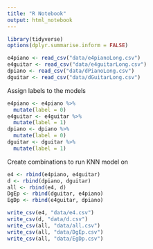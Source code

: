 ```yaml
---
title: "R Notebook"
output: html_notebook
---
```


```r
library(tidyverse)
options(dplyr.summarise.inform = FALSE)
```


```r
e4piano <- read_csv("data/e4pianoLong.csv")
e4guitar <- read_csv("data/e4guitarLong.csv")
dpiano <- read_csv("data/dPianoLong.csv")
dguitar <- read_csv("data/dGuitarLong.csv")
```

Assign labels to the models
```r
e4piano <- e4piano %>%
  mutate(label = 0)
e4guitar <- e4guitar %>%
  mutate(label = 1)
dpiano <- dpiano %>%
  mutate(label = 0)
dguitar <- dguitar %>%
  mutate(label = 1)
```

Create combinations to run KNN model on
```r
e4 <- rbind(e4piano, e4guitar)
d <- rbind(dpiano, dguitar)
all <- rbind(e4, d)
DgEp <- rbind(dguitar, e4piano)
EgDp <- rbind(e4guitar, dpiano)
```

```r
write_csv(e4, "data/e4.csv")
write_csv(d, "data/d.csv")
write_csv(all, "data/all.csv")
write_csv(all, "data/DgEp.csv")
write_csv(all, "data/EgDp.csv")
```

